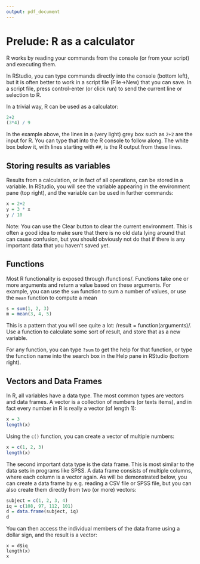 ```yaml
---
output: pdf_document
---
```


Prelude: R as a calculator
====



R works by reading your commands from the console (or from your script) and executing them.

In RStudio, you can type commands directly into the console (bottom left), 
but it is often better to work in a script file (File->New) that you can save.
In a script file, press control-enter (or click run) to send the current line or selection to R.

In a trivial way, R can be used as a calculator:

```r
2+2
(3*4) / 9
```

In the example above, the lines in a (very light) grey box such as `2+2` are the input for R. 
You can type that into the R console to follow along.
The white box below it, with lines starting with `##`, is the R output from these lines.

Storing results as variables
----

Results from a calculation, or in fact of all operations, can be stored in a variable.
In RStudio, you will see the variable appearing in the environment pane (top right),
and the variable can be used in further commands:

```r
x = 2+2
y = 3 * x
y / 10
```

Note: You can use the Clear button to clear the current environment. 
This is often a good idea to make sure that there is no old data lying around that can cause confusion,
but you should obviously not do that if there is any important data that you haven't saved yet.

Functions
----

Most R functionality is exposed through /functions/. 
Functions take one or more arguments and return a value based on these arguments.
For example, you can use the `sum` function to sum a number of values, or use the `mean` function to compute a mean

```r
s = sum(1, 2, 3)
m = mean(3, 4, 5)
```

This is a pattern that you will see quite a lot: /result = function(arguments)/. 
Use a function to calculate some sort of result, and store that as a new variable.

For any function, you can type `?sum` to get the help for that function, or type the function name into the search box in the Help pane in RStudio (bottom right).

Vectors and Data Frames
----

In R, all variables have a data type.
The most common types are vectors and data frames.
A vector is a collection of numbers (or texts items), and in fact every number in R is really a vector (of length 1):

```r
x = 3
length(x)
```

Using the `c()` function, you can create a vector of multiple numbers:

```r
x = c(1, 2, 3)
length(x)
```

The second important data type is the data frame. 
This is most similar to the data sets in programs like SPSS.
A data frame consists of multiple columns, where each column is a vector again.
As will be demonstrated below, you can create a data frame by e.g. reading a CSV file or SPSS file,
but you can also create them directly from two (or more) vectors:

```r
subject = c(1, 2, 3, 4)
iq = c(108, 97, 112, 101)
d = data.frame(subject, iq)
d
```

You can then access the individual members of the data frame using a dollar sign, and the result is a vector:

```
x = d$iq
length(x)
x
```


